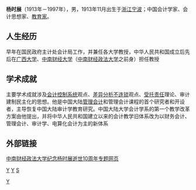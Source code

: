 '''杨时展'''（1913年－1997年），男，1913年11月出生于[[浙江|浙江]][[宁波|宁波]]；中国会计学家、会计思想家、[[教育家|教育家]]。

== 人生经历 ==
早年在国民政府主计处会计局工作，并兼任各大学教授，中华人民共和国成立后先后在[[广西大学|广西大学]]、[[中南财经大学|中南财经大学]]（[[中南财经政法大学|中南财经政法大学]]之前身）担任教授

== 学术成就 ==
主要学术成就涉及[[会计控制系统|会计控制系统]]观点、[[差异分析不连锁|差异分析不连锁]]观点、[[受托责任|受托责任]]理论、审计建制民主化的思想。他是中国大陆[[管理会计|管理会计]]和管理会计课程的首个研究者和开设者，主导恢复中国大陆审计学教育研究。中国大陆大学会计学系的第一个教学改革方案由他提出，并将中华人民共和国建立以来的会计教学旧体系改为以财务会计、管理会计、审计学、电算化会计为主的新体系

== 外部链接 ==

[http://jyw.znufe.edu.cn/ysz/index.htm 中南财经政法大学纪念杨时展逝世10周年专题网页] {{Wayback|url=http://jyw.znufe.edu.cn/ysz/index.htm |date=20080316151949 }}

[[category:1913年出生|Y]]
[[category:1997年逝世|Y]]
[[category:杨姓|S]]
[[Category:宁波人|Y]]